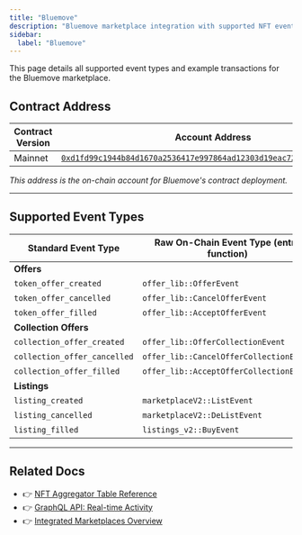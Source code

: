```yaml
---
title: "Bluemove"
description: "Bluemove marketplace integration with supported NFT events, transaction examples, and aggregator API compatibility for Aptos ecosystem"
sidebar:
  label: "Bluemove"
---
```



<Aside type="note">
  This page details all supported event types and example transactions for the Bluemove marketplace.
</Aside>

## Contract Address

| Contract Version | Account Address                                                                                                                                                                                                       |
| ---------------- | --------------------------------------------------------------------------------------------------------------------------------------------------------------------------------------------------------------------- |
| Mainnet          | [`0xd1fd99c1944b84d1670a2536417e997864ad12303d19eac725891691b04d614e`](https://explorer.aptoslabs.com/account/0xd1fd99c1944b84d1670a2536417e997864ad12303d19eac725891691b04d614e/modules/code/events?network=mainnet) |

_This address is the on-chain account for Bluemove's contract deployment._

***

## Supported Event Types

| Standard Event Type          | Raw On-Chain Event Type (entry function) | Example Txn Version                                                         |
| ---------------------------- | ---------------------------------------- | --------------------------------------------------------------------------- |
| **Offers**                   |                                          |                                                                             |
| `token_offer_created`        | `offer_lib::OfferEvent`                  | [2299166354](https://explorer.aptoslabs.com/txn/2299166354?network=mainnet) |
| `token_offer_cancelled`      | `offer_lib::CancelOfferEvent`            | [2299053567](https://explorer.aptoslabs.com/txn/2299053567?network=mainnet) |
| `token_offer_filled`         | `offer_lib::AcceptOfferEvent`            | [1809917526](https://explorer.aptoslabs.com/txn/1809917526?network=mainnet) |
| **Collection Offers**        |                                          |                                                                             |
| `collection_offer_created`   | `offer_lib::OfferCollectionEvent`        | [2403214712](https://explorer.aptoslabs.com/txn/2403214712?network=mainnet) |
| `collection_offer_cancelled` | `offer_lib::CancelOfferCollectionEvent`  | [2397017908](https://explorer.aptoslabs.com/txn/2397017908?network=mainnet) |
| `collection_offer_filled`    | `offer_lib::AcceptOfferCollectionEvent`  | [2382717056](https://explorer.aptoslabs.com/txn/2382717056?network=mainnet) |
| **Listings**                 |                                          |                                                                             |
| `listing_created`            | `marketplaceV2::ListEvent`               | [2404863839](https://explorer.aptoslabs.com/txn/2404863839?network=mainnet) |
| `listing_cancelled`          | `marketplaceV2::DeListEvent`             | [2399933805](https://explorer.aptoslabs.com/txn/2399933805?network=mainnet) |
| `listing_filled`             | `listings_v2::BuyEvent`                  | [2396025485](https://explorer.aptoslabs.com/txn/2396025485?network=mainnet) |

***

## Related Docs

- 👉 [NFT Aggregator Table Reference](/build/indexer/nft-aggregator/nft-aggregator-table)
- 👉 [GraphQL API: Real-time Activity](/build/indexer/nft-aggregator/graphql-api)
- 👉 [Integrated Marketplaces Overview](/build/indexer/nft-aggregator/marketplaces)
